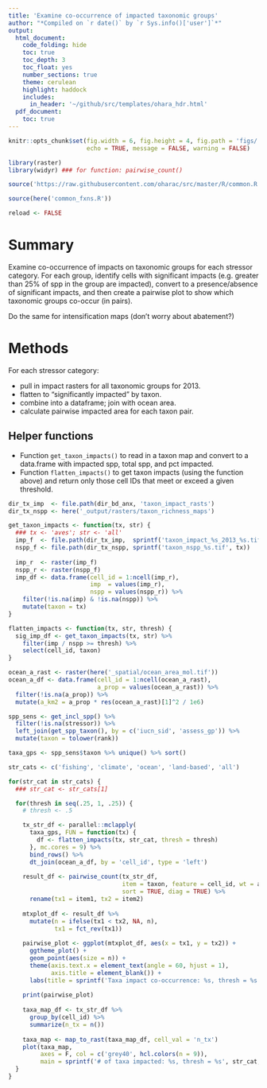 ```yaml
---
title: 'Examine co-occurrence of impacted taxonomic groups'
author: "*Compiled on `r date()` by `r Sys.info()['user']`*"
output: 
  html_document:
    code_folding: hide
    toc: true
    toc_depth: 3
    toc_float: yes
    number_sections: true
    theme: cerulean
    highlight: haddock
    includes: 
      in_header: '~/github/src/templates/ohara_hdr.html'
  pdf_document:
    toc: true
---
```


``` r

knitr::opts_chunk$set(fig.width = 6, fig.height = 4, fig.path = 'figs/',
                      echo = TRUE, message = FALSE, warning = FALSE)

library(raster)
library(widyr) ### for function: pairwise_count()

source('https://raw.githubusercontent.com/oharac/src/master/R/common.R')

source(here('common_fxns.R'))

reload <- FALSE
```


# Summary

Examine co-occurrence of impacts on taxonomic groups for each stressor category.  For each group, identify cells with significant impacts (e.g. greater than 25% of spp in the group are impacted), convert to a presence/absence of significant impacts, and then create a pairwise plot to show which taxonomic groups co-occur (in pairs).

Do the same for intensification maps (don't worry about abatement?)

# Methods

For each stressor category:

* pull in impact rasters for all taxonomic groups for 2013.
* flatten to "significantly impacted" by taxon.
* combine into a dataframe; join with ocean area.
* calculate pairwise impacted area for each taxon pair.

## Helper functions

* Function `get_taxon_impacts()` to read in a taxon map and convert to a data.frame with impacted spp, total spp, and pct impacted.
* Function `flatten_impacts()` to get taxon impacts (using the function above) and return only those cell IDs that meet or exceed a given threshold.

```r
dir_tx_imp  <- file.path(dir_bd_anx, 'taxon_impact_rasts')
dir_tx_nspp <- here('_output/rasters/taxon_richness_maps')

get_taxon_impacts <- function(tx, str) {
  ### tx <- 'aves'; str <- 'all'
  imp_f  <- file.path(dir_tx_imp,  sprintf('taxon_impact_%s_2013_%s.tif', tx, str))
  nspp_f <- file.path(dir_tx_nspp, sprintf('taxon_nspp_%s.tif', tx))
  
  imp_r  <- raster(imp_f)
  nspp_r <- raster(nspp_f)
  imp_df <- data.frame(cell_id = 1:ncell(imp_r),
                       imp  = values(imp_r),
                       nspp = values(nspp_r)) %>%
    filter(!is.na(imp) & !is.na(nspp)) %>%
    mutate(taxon = tx)
}

flatten_impacts <- function(tx, str, thresh) {
  sig_imp_df <- get_taxon_impacts(tx, str) %>%
    filter(imp / nspp >= thresh) %>%
    select(cell_id, taxon)
}
```


```r

ocean_a_rast <- raster(here('_spatial/ocean_area_mol.tif'))
ocean_a_df <- data.frame(cell_id = 1:ncell(ocean_a_rast),
                         a_prop = values(ocean_a_rast)) %>%
  filter(!is.na(a_prop)) %>%
  mutate(a_km2 = a_prop * res(ocean_a_rast)[1]^2 / 1e6)

spp_sens <- get_incl_spp() %>%
  filter(!is.na(stressor)) %>%
  left_join(get_spp_taxon(), by = c('iucn_sid', 'assess_gp')) %>%
  mutate(taxon = tolower(rank))

taxa_gps <- spp_sens$taxon %>% unique() %>% sort()

str_cats <- c('fishing', 'climate', 'ocean', 'land-based', 'all')

for(str_cat in str_cats) {
  ### str_cat <- str_cats[1]

  for(thresh in seq(.25, 1, .25)) {
    # thresh <- .5

    tx_str_df <- parallel::mclapply(
      taxa_gps, FUN = function(tx) {
        df <- flatten_impacts(tx, str_cat, thresh = thresh)
      }, mc.cores = 9) %>%
      bind_rows() %>%
      dt_join(ocean_a_df, by = 'cell_id', type = 'left')
    
    result_df <- pairwise_count(tx_str_df,
                                item = taxon, feature = cell_id, wt = a_km2,
                                sort = TRUE, diag = TRUE) %>%
      rename(tx1 = item1, tx2 = item2)
  
    mtxplot_df <- result_df %>%
      mutate(n = ifelse(tx1 < tx2, NA, n),
             tx1 = fct_rev(tx1))
    
    pairwise_plot <- ggplot(mtxplot_df, aes(x = tx1, y = tx2)) +
      ggtheme_plot() +
      geom_point(aes(size = n)) +
      theme(axis.text.x = element_text(angle = 60, hjust = 1),
            axis.title = element_blank()) +
      labs(title = sprintf('Taxa impact co-occurrence: %s, thresh = %s', str_cat, thresh))
    
    print(pairwise_plot)
    
    taxa_map_df <- tx_str_df %>%
      group_by(cell_id) %>%
      summarize(n_tx = n())
    
    taxa_map <- map_to_rast(taxa_map_df, cell_val = 'n_tx')
    plot(taxa_map,
         axes = F, col = c('grey40', hcl.colors(n = 9)),
         main = sprintf('# of taxa impacted: %s, thresh = %s', str_cat, thresh))
  }
}


```
